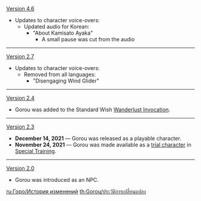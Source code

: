 {{Change History/Header}}
[[Version 4.6]]
* Updates to character voice-overs:
** Updated audio for Korean:
*** "About Kamisato Ayaka"
****A small pause was cut from the audio
----
[[Version 2.7]]
*Updates to character voice-overs:
**Removed from all languages:
***"Disengaging Wind Glider"
----
[[Version 2.4]]
*Gorou was added to the Standard Wish [[Wanderlust Invocation]].
----
[[Version 2.3]]
*'''December 14, 2021''' &mdash; Gorou was released as a playable character.
*'''November 24, 2021''' &mdash; Gorou was made available as a [[Character Trials|trial character]] in [[Special Training]].
----
[[Version 2.0]]
*Gorou was introduced as an NPC.
<noinclude>


[[ru:Горо/История изменений]]
[[th:Gorou/ประวัติการเปลี่ยนแปลง]]
</noinclude>